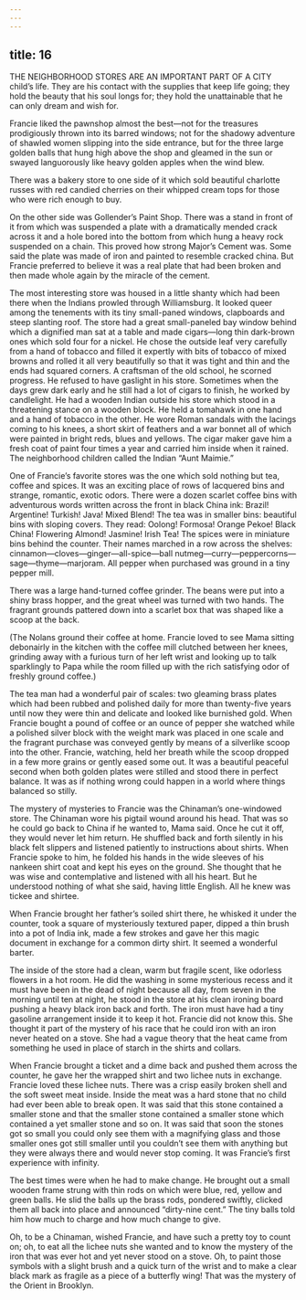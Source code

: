 ```yaml
---
---
---
```

title: 16
---






THE NEIGHBORHOOD STORES ARE AN IMPORTANT PART OF A CITY child’s life. They are his contact with the supplies that keep life going; they hold the beauty that his soul longs for; they hold the unattainable that he can only dream and wish for.

Francie liked the pawnshop almost the best—not for the treasures prodigiously thrown into its barred windows; not for the shadowy adventure of shawled women slipping into the side entrance, but for the three large golden balls that hung high above the shop and gleamed in the sun or swayed languorously like heavy golden apples when the wind blew.

There was a bakery store to one side of it which sold beautiful charlotte russes with red candied cherries on their whipped cream tops for those who were rich enough to buy.

On the other side was Gollender’s Paint Shop. There was a stand in front of it from which was suspended a plate with a dramatically mended crack across it and a hole bored into the bottom from which hung a heavy rock suspended on a chain. This proved how strong Major’s Cement was. Some said the plate was made of iron and painted to resemble cracked china. But Francie preferred to believe it was a real plate that had been broken and then made whole again by the miracle of the cement.

The most interesting store was housed in a little shanty which had been there when the Indians prowled through Williamsburg. It looked queer among the tenements with its tiny small-paned windows, clapboards and steep slanting roof. The store had a great small-paneled bay window behind which a dignified man sat at a table and made cigars—long thin dark-brown ones which sold four for a nickel. He chose the outside leaf very carefully from a hand of tobacco and filled it expertly with bits of tobacco of mixed browns and rolled it all very beautifully so that it was tight and thin and the ends had squared corners. A craftsman of the old school, he scorned progress. He refused to have gaslight in his store. Sometimes when the days grew dark early and he still had a lot of cigars to finish, he worked by candlelight. He had a wooden Indian outside his store which stood in a threatening stance on a wooden block. He held a tomahawk in one hand and a hand of tobacco in the other. He wore Roman sandals with the lacings coming to his knees, a short skirt of feathers and a war bonnet all of which were painted in bright reds, blues and yellows. The cigar maker gave him a fresh coat of paint four times a year and carried him inside when it rained. The neighborhood children called the Indian “Aunt Maimie.”

One of Francie’s favorite stores was the one which sold nothing but tea, coffee and spices. It was an exciting place of rows of lacquered bins and strange, romantic, exotic odors. There were a dozen scarlet coffee bins with adventurous words written across the front in black China ink: Brazil! Argentine! Turkish! Java! Mixed Blend! The tea was in smaller bins: beautiful bins with sloping covers. They read: Oolong! Formosa! Orange Pekoe! Black China! Flowering Almond! Jasmine! Irish Tea! The spices were in miniature bins behind the counter. Their names marched in a row across the shelves: cinnamon—cloves—ginger—all-spice—ball nutmeg—curry—peppercorns—sage—thyme—marjoram. All pepper when purchased was ground in a tiny pepper mill.

There was a large hand-turned coffee grinder. The beans were put into a shiny brass hopper, and the great wheel was turned with two hands. The fragrant grounds pattered down into a scarlet box that was shaped like a scoop at the back.

(The Nolans ground their coffee at home. Francie loved to see Mama sitting debonairly in the kitchen with the coffee mill clutched between her knees, grinding away with a furious turn of her left wrist and looking up to talk sparklingly to Papa while the room filled up with the rich satisfying odor of freshly ground coffee.)

The tea man had a wonderful pair of scales: two gleaming brass plates which had been rubbed and polished daily for more than twenty-five years until now they were thin and delicate and looked like burnished gold. When Francie bought a pound of coffee or an ounce of pepper she watched while a polished silver block with the weight mark was placed in one scale and the fragrant purchase was conveyed gently by means of a silverlike scoop into the other. Francie, watching, held her breath while the scoop dropped in a few more grains or gently eased some out. It was a beautiful peaceful second when both golden plates were stilled and stood there in perfect balance. It was as if nothing wrong could happen in a world where things balanced so stilly.

The mystery of mysteries to Francie was the Chinaman’s one-windowed store. The Chinaman wore his pigtail wound around his head. That was so he could go back to China if he wanted to, Mama said. Once he cut it off, they would never let him return. He shuffled back and forth silently in his black felt slippers and listened patiently to instructions about shirts. When Francie spoke to him, he folded his hands in the wide sleeves of his nankeen shirt coat and kept his eyes on the ground. She thought that he was wise and contemplative and listened with all his heart. But he understood nothing of what she said, having little English. All he knew was tickee and shirtee.

When Francie brought her father’s soiled shirt there, he whisked it under the counter, took a square of mysteriously textured paper, dipped a thin brush into a pot of India ink, made a few strokes and gave her this magic document in exchange for a common dirty shirt. It seemed a wonderful barter.

The inside of the store had a clean, warm but fragile scent, like odorless flowers in a hot room. He did the washing in some mysterious recess and it must have been in the dead of night because all day, from seven in the morning until ten at night, he stood in the store at his clean ironing board pushing a heavy black iron back and forth. The iron must have had a tiny gasoline arrangement inside it to keep it hot. Francie did not know this. She thought it part of the mystery of his race that he could iron with an iron never heated on a stove. She had a vague theory that the heat came from something he used in place of starch in the shirts and collars.

When Francie brought a ticket and a dime back and pushed them across the counter, he gave her the wrapped shirt and two lichee nuts in exchange. Francie loved these lichee nuts. There was a crisp easily broken shell and the soft sweet meat inside. Inside the meat was a hard stone that no child had ever been able to break open. It was said that this stone contained a smaller stone and that the smaller stone contained a smaller stone which contained a yet smaller stone and so on. It was said that soon the stones got so small you could only see them with a magnifying glass and those smaller ones got still smaller until you couldn’t see them with anything but they were always there and would never stop coming. It was Francie’s first experience with infinity.

The best times were when he had to make change. He brought out a small wooden frame strung with thin rods on which were blue, red, yellow and green balls. He slid the balls up the brass rods, pondered swiftly, clicked them all back into place and announced “dirty-nine cent.” The tiny balls told him how much to charge and how much change to give.

Oh, to be a Chinaman, wished Francie, and have such a pretty toy to count on; oh, to eat all the lichee nuts she wanted and to know the mystery of the iron that was ever hot and yet never stood on a stove. Oh, to paint those symbols with a slight brush and a quick turn of the wrist and to make a clear black mark as fragile as a piece of a butterfly wing! That was the mystery of the Orient in Brooklyn.